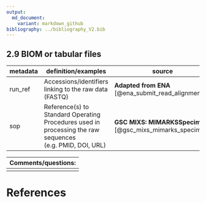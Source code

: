 ```yaml
---
output:
  md_document:
    variant: markdown_github
bibliography: ../bibliography_V2.bib
---
```


## 2.9 BIOM or tabular files

|**metadata**| **definition/examples** | **source** |
|------------|-------------------------|------------|
| run_ref | Accessions/identifiers linking to the raw data (FASTQ) |**Adapted from ENA** [@ena_submit_read_alignments]|
| sop | Reference(s) to Standard Operating Procedures used in processing the raw sequences (e.g. PMID, DOI, URL) |**GSC MIXS: MIMARKSSpecimen** [@gsc_mixs_mimarks_specimen]|

|Comments/questions: |
|--------------------|
| |

# References